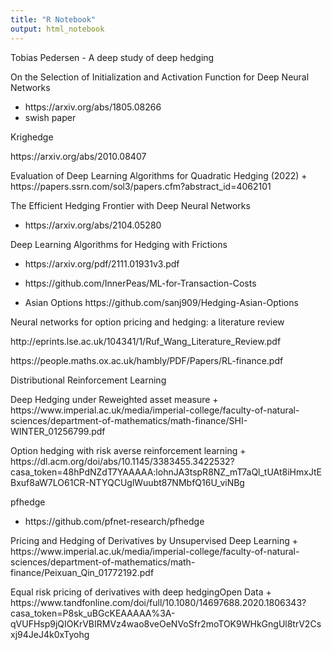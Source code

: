 ```yaml
---
title: "R Notebook"
output: html_notebook
---
```


Tobias Pedersen - A deep study of deep hedging


On the Selection of Initialization and Activation Function for Deep Neural Networks

+ https://arxiv.org/abs/1805.08266
+ swish paper


Krighedge

https://arxiv.org/abs/2010.08407

Evaluation of Deep Learning Algorithms for Quadratic Hedging (2022)
+ https://papers.ssrn.com/sol3/papers.cfm?abstract_id=4062101

The Efficient Hedging Frontier with Deep Neural Networks

+ https://arxiv.org/abs/2104.05280

Deep Learning Algorithms for Hedging with Frictions

+  https://arxiv.org/pdf/2111.01931v3.pdf
+ https://github.com/InnerPeas/ML-for-Transaction-Costs

+ Asian Options https://github.com/sanj909/Hedging-Asian-Options


Neural networks for option pricing and hedging:
a literature review

http://eprints.lse.ac.uk/104341/1/Ruf_Wang_Literature_Review.pdf


https://people.maths.ox.ac.uk/hambly/PDF/Papers/RL-finance.pdf

Distributional Reinforcement Learning

Deep Hedging under Reweighted asset measure
+ https://www.imperial.ac.uk/media/imperial-college/faculty-of-natural-sciences/department-of-mathematics/math-finance/SHI-WINTER_01256799.pdf

Option hedging with risk averse reinforcement learning
+ https://dl.acm.org/doi/abs/10.1145/3383455.3422532?casa_token=48hPdNZdT7YAAAAA:lohnJA3tspR8NZ_mT7aQl_tUAt8iHmxJtEBxuf8aW7LO61CR-NTYQCUglWuubt87NMbfQ16U_viNBg

pfhedge

+ https://github.com/pfnet-research/pfhedge


Pricing and Hedging of Derivatives by Unsupervised Deep Learning
+ https://www.imperial.ac.uk/media/imperial-college/faculty-of-natural-sciences/department-of-mathematics/math-finance/Peixuan_Qin_01772192.pdf


Equal risk pricing of derivatives with deep hedgingOpen Data
+ https://www.tandfonline.com/doi/full/10.1080/14697688.2020.1806343?casa_token=P8sk_uBGcKEAAAAA%3A-qVUFHsp9jQIOKrVBIRMVz4wao8veOeNVoSfr2moTOK9WHkGngUl8trV2Csxj94JeJ4k0xTyohg 
